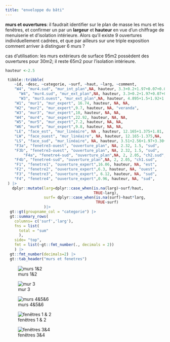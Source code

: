 ```yaml
---
title: "enveloppe du bâti"
---
```


**murs et ouvertures**: il faudrait identifier sur le plan de masse les murs et les fenêtres, et confirmer un par un **largeur** et **hauteur** en vue d'un chiffrage de menuiserie et d'isolation intérieure. Alors qu'il existe 9 ouvertures individuellement cadrées, et que par ailleurs sur une triple exposition comment arriver à distinguer 6 murs ?

cas d'utilisation: les murs extérieurs de surface 95m2 possèdent des ouvertures pour 30m2; il reste 65m2 pour l'isolation intérieure.

```r
hauteur <-2.5

 tibble::tribble(
    ~id, ~desc, ~categorie, ~surf, ~haut, ~larg, ~comment,
    "W4", "mur4.sud", "mur_int_plan",NA, hauteur, 3.3+0.2+1.97+0.07+0.07+2.56+3.51, NA,
      "W4", "mur4.sud", "mur_ext_plan",NA, hauteur, 3.3+0.2+1.97+0.07+0.07+2.56+3.51+0.80, NA,
      "W3", "mur3.ouest", "mur_ext_plan",NA, hauteur, 4.895+1.5+1.92+1.5+0.95, NA,
    "W1", "mur1", "mur_expert", 16.74, hauteur, NA, NA,
    "W2", "mur2", "mur_expert",9.7, hauteur, NA, "veranda",
    "W3", "mur3", "mur_expert",10, hauteur, NA, NA,
    "W4", "mur4", "mur_expert",22.92, hauteur, NA, NA,
    "W5", "mur5", "mur_expert",7.2, hauteur, NA, NA,
    "W6", "mur6", "mur_expert",9.8, hauteur, NA, NA,
    "LE", "face_est", "mur_linéaire", NA , hauteur, 12.165+1.375+1.81, NA,
    "LW", "face_ouest", "mur_linéaire", NA, hauteur, 12.165-1.375,NA,
    "LS", "face_sud", "mur_linéaire", NA, hauteur, 3.51+2.56+1.97+3.30+0.6, NA,
    "F3a", "fenetre3-ouest", "ouverture_plan", NA, 2.32, 1.5, "sud",
    "F3b", "fenetre3-ouest", "ouverture_plan", NA, 2.32, 1.5, "sud",
        "F4a", "fenetre4-sud", "ouverture_plan",NA, 2, 2.05, "ch2.sud",
    "F4b", "fenetre4-sud", "ouverture_plan",NA, 2, 2.05, "ch1.sud",
    "F1", "fenetre1", "ouverture_expert",16.06, hauteur, NA, "est",
    "F2", "fenetre2", "ouverture_expert",6.3, hauteur, NA, "ouest",
    "F3", "fenetre3", "ouverture_expert", 6.12, hauteur, NA, "sud",
    "F4", "fenetre4", "ouverture_expert",0.96, hauteur, NA, "sud",
 ) |>
   dplyr::mutate(larg=dplyr::case_when(is.na(larg)~surf/haut,
                                       TRUE~larg),
                 surf= dplyr::case_when(is.na(surf)~haut*larg,
                                        TRUE~surf)
                 )|>
  gt::gt(groupname_col = "categorie") |>
  gt::summary_rows(
    columns= c('surf','larg'),
    fns = list(
      total = "sum"
      ),
    side= "top",
    fmt = list(~gt::fmt_number(., decimals = 2))
    ) |>
  gt::fmt_number(decimals=2) |>
  gt::tab_header("murs et fenetres")
```

![murs 1&2](images/ads_mur1-2.png)

![mur 3](images/ads_mur3.png)

![murs 4&5&6](images/ads_murs4-6.png)

![fenêtres 1 & 2](images/ads_fenetre1-2.png)

![fenêtres 3&4](images/ads_fenetre3-4.png)
